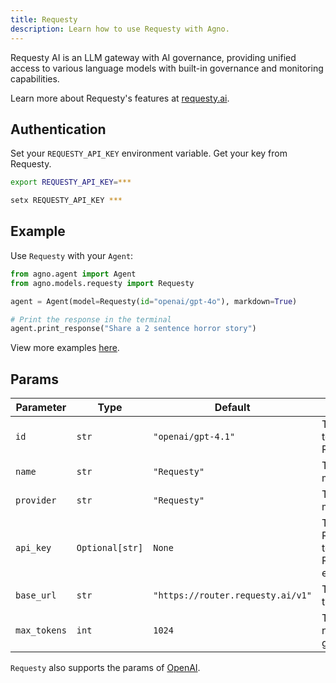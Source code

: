 ```yaml
---
title: Requesty
description: Learn how to use Requesty with Agno.
---
```


Requesty AI is an LLM gateway with AI governance, providing unified access to various language models with built-in governance and monitoring capabilities.

Learn more about Requesty's features at [requesty.ai](https://www.requesty.ai).

## Authentication

Set your `REQUESTY_API_KEY` environment variable. Get your key from Requesty.

<CodeGroup>

```bash Mac
export REQUESTY_API_KEY=***
```

```bash Windows
setx REQUESTY_API_KEY ***
```

</CodeGroup>

## Example

Use `Requesty` with your `Agent`:

<CodeGroup>

```python agent.py
from agno.agent import Agent
from agno.models.requesty import Requesty

agent = Agent(model=Requesty(id="openai/gpt-4o"), markdown=True)

# Print the response in the terminal
agent.print_response("Share a 2 sentence horror story")

```

</CodeGroup>

<Note> View more examples [here](/examples/models/requesty/basic). </Note>

## Params

| Parameter    | Type               | Default                        | Description                                                           |
| ------------ | ------------------ | ------------------------------ | --------------------------------------------------------------------- |
| `id`         | `str`              | `"openai/gpt-4.1"`             | The id of the model to use through Requesty                          |
| `name`       | `str`              | `"Requesty"`                   | The name of the model                                                 |
| `provider`   | `str`              | `"Requesty"`                   | The provider of the model                                             |
| `api_key`    | `Optional[str]`    | `None`                         | The API key for Requesty (defaults to REQUESTY_API_KEY env var)      |
| `base_url`   | `str`              | `"https://router.requesty.ai/v1"` | The base URL for the Requesty API                                |
| `max_tokens` | `int`              | `1024`                         | The maximum number of tokens to generate                              |

`Requesty` also supports the params of [OpenAI](/reference/models/openai).
